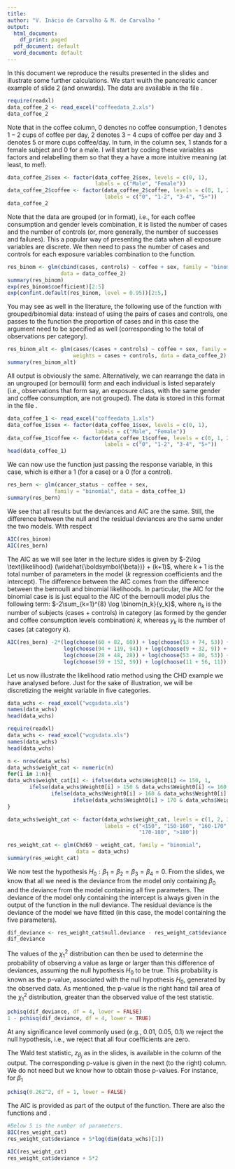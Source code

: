 ```yaml
---
title: 
author: "V. Inácio de Carvalho & M. de Carvalho "
output:
  html_document:
    df_print: paged
  pdf_document: default
  word_document: default
---
```

In this document we reproduce the results presented in the slides and illustrate some further calculations. We start wuith the pancreatic cancer example of slide 2 (and onwards). The data are available in the file \texttt{coffeedata\_2.xls}.
```r
require(readxl)
data_coffee_2 <- read_excel("coffeedata_2.xls")
data_coffee_2
```

Note that in the coffee column, $0$ denotes no coffee consumption, $1$ denotes $1-2$ cups of coffee per day, $2$ denotes $3-4$ cups of coffee per day and $3$ denotes $5$ or more cups coffee/day. In turn, in the column sex, $1$ stands for a female subject and $0$ for a male. I will start by coding these variables as factors and relabelling them so that they a have a more intuitive meaning (at least, to me!).  
```r
data_coffee_2$sex <- factor(data_coffee_2$sex, levels = c(0, 1), 
                            labels = c("Male", "Female"))
data_coffee_2$coffee <- factor(data_coffee_2$coffee, levels = c(0, 1, 2, 3), 
                               labels = c("0", "1-2", "3-4", "5+"))
data_coffee_2
```

Note that the data are grouped (or in \emph{binomial} format), i.e., for each coffee consumption and gender levels combination, it is listed the number of cases and the number of controls (or, more generally, the number of successes and failures). This a popular way of presenting the data when all exposure variables are discrete.  We then need to pass the number of cases and controls for each exposure variables combination to the \texttt{glm} function.
```r
res_binom <- glm(cbind(cases, controls) ~ coffee + sex, family = "binomial",
                 data = data_coffee_2)
summary(res_binom)
exp(res_binom$coefficient)[2:5]
exp(confint.default(res_binom, level = 0.95))[2:5,]
```

You may see as well in the literature, the following use of the \texttt{glm} function with grouped/binomial data: instead of using the pairs of cases and controls, one passes to the function the proportion of cases and in this case the argument \texttt{weights} need to be specified as well (corresponding to the total of observations per category).
```r
res_binom_alt <- glm(cases/(cases + controls) ~ coffee + sex, family = "binomial",
                     weights = cases + controls, data = data_coffee_2)
summary(res_binom_alt)
```

All output is obviously the same. Alternatively, we can rearrange the data in an ungrouped (or bernoulli) form and each individual is listed separately (i.e., observations that form say, an exposure class, with the same gender and coffee consumption, are not grouped). The data is stored in this format in the file \texttt{coffeedata\_1.xls}.
```r
data_coffee_1 <- read_excel("coffeedata_1.xls")
data_coffee_1$sex <- factor(data_coffee_1$sex, levels = c(0, 1), 
                            labels = c("Male", "Female"))
data_coffee_1$coffee <- factor(data_coffee_1$coffee, levels = c(0, 1, 2, 3), 
                               labels = c("0", "1-2", "3-4", "5+"))
head(data_coffee_1)
```

We can now use the function \texttt{glm} just passing the response variable, \texttt{cancer\_status} in this case, which is either a 1 (for a case) or a 0 (for a control).
```r
res_bern <- glm(cancer_status ~ coffee + sex, 
               family = "binomial", data = data_coffee_1)
summary(res_bern)
```

We see that all results but the deviances and AIC are the same. Still, the difference between the null and the residual deviances are the same under the two models. With respect
```r
AIC(res_binom)
AIC(res_bern)
```

The AIC as we will see later in the lecture slides is given by $-2\log \text{likelihood} (\widehat{\boldsymbol{\beta})} + (k+1)$, where $k+1$ is the total number of parameters in the model ($k$ regression coefficients and the intercept). The difference between the AIC comes from the difference between the bernoulli and binomial likelihoods. In particular, the AIC for the binomial case is is just equal to the AIC of the bernoulli model plus the following term: $-2\sum_{k=1}^{8} \log \binom{n_k}{y_k}$, where $n_k$ is the number of subjects (cases + controls) in category (as formed by the gender and coffee consumption levels combination) $k$, whereas $y_k$ is the number of cases (at category $k$).
```r
AIC(res_bern) -2*(log(choose(60 + 82, 60)) + log(choose(53 + 74, 53)) + 
                  log(choose(94 + 119, 94)) + log(choose(9 + 32, 9)) + 
                  log(choose(28 + 48, 28)) + log(choose(53 + 80, 53)) +
                  log(choose(59 + 152, 59)) + log(choose(11 + 56, 11)))
```

Let us now illustrate the likelihood ratio method using the CHD example we have analysed before. Just for the sake of illustration, we will be discretizing the weight variable in five categories.
```r
data_wchs <- read_excel("wcgsdata.xls")
names(data_wchs)
head(data_wchs)

require(readxl)
data_wchs <- read_excel("wcgsdata.xls")
names(data_wchs)
head(data_wchs)

n <- nrow(data_wchs)
data_wchs$weight_cat <- numeric(n)
for(i in 1:n){
data_wchs$weight_cat[i] <- ifelse(data_wchs$Weight0[i] <= 150, 1, 
       ifelse(data_wchs$Weight0[i] > 150 & data_wchs$Weight0[i] <= 160, 2, 
              ifelse(data_wchs$Weight0[i] > 160 & data_wchs$Weight0[i] <= 170, 3, 
                     ifelse(data_wchs$Weight0[i] > 170 & data_wchs$Weight0[i] <= 180, 4, 5))))
}

data_wchs$weight_cat <- factor(data_wchs$weight_cat, levels = c(1, 2, 3, 4, 5),
                               labels = c("<150", "150-160", "160-170", 
                                          "170-180", ">180"))

res_weight_cat <- glm(Chd69 ~ weight_cat, family = "binomial",
                      data = data_wchs)
summary(res_weight_cat)
```

We now test the hypothesis $H_0: \beta_1 =\beta_2 =\beta_3 =\beta_4 = 0$. From the slides, we know that all we need is the deviance from the model only containing $\beta_0$ and the deviance from the model containing all five parameters. The deviance of the model only containing the intercept is always given in the output of the \texttt{glm} function in the null deviance. The residual deviance is the deviance of the model we have fitted (in this case, the model containing the five parameters).
```r
dif_deviance <- res_weight_cat$null.deviance - res_weight_cat$deviance
dif_deviance
```

The values of the $\chi^{2}_1$ distribution can then be used to determine the probability of observing a value as large or larger than this difference of deviances, assuming the null hypothesis $H_0$ to be true. This probability is known as the p-value, associated with the null hypothesis $H_0$, generated by the observed data. As mentioned, the p-value is the right hand tail area of the $\chi^{2}_1$ distribution, greater than the observed value of the test statistic. 
```r
pchisq(dif_deviance, df = 4, lower = FALSE)
1 - pchisq(dif_deviance, df = 4, lower = TRUE)
```

At any significance level commonly used (e.g., 0.01, 0.05, 0.1) we reject the null hypothesis, i.e., we reject that all four coefficients are zero. 

The Wald test statistic, $z_{\beta_{j}}$ as in the slides, is available in the \texttt{z value} column of the output. The corresponding p-value is given in the next (to the right) column. We do not need but we know how to obtain those p-values. For instance, for $\beta_1$
```r
pchisq(0.262^2, df = 1, lower = FALSE)
```

The AIC is provided as part of the output of the \texttt{glm} function. There are also the functions \texttt{AIC} and \texttt{BIC}. 
```r
#Below 5 is the number of parameters.
BIC(res_weight_cat)
res_weight_cat$deviance + 5*log(dim(data_wchs)[1])

AIC(res_weight_cat)
res_weight_cat$deviance + 5*2
```